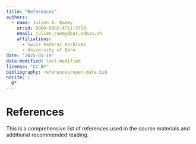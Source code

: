```yaml
---
title: "References"
authors: 
  - name: Julien A. Raemy
    orcid: 0000-0002-4711-5759
    email: julien.raemy@bar.admin.ch
    affiliations:
      - Swiss Federal Archives
      - University of Bern
date: "2025-01-19"
date-modified: last-modified
license: "CC BY"
bibliography: references/open-data.bib
nocite: |
  @*
---
```


# References

This is a comprehensive list of references used in the course materials and additional recommended reading. 

::: {#refs}
:::